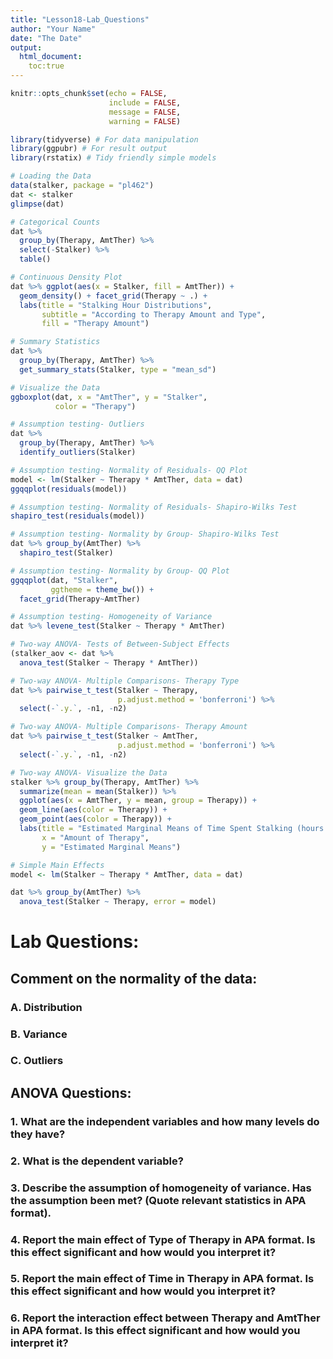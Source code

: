 ```yaml
---
title: "Lesson18-Lab_Questions"
author: "Your Name"
date: "The Date"
output: 
  html_document:
    toc:true
---
```


```r
knitr::opts_chunk$set(echo = FALSE, 
                      include = FALSE, 
                      message = FALSE, 
                      warning = FALSE)

library(tidyverse) # For data manipulation
library(ggpubr) # For result output
library(rstatix) # Tidy friendly simple models

```

```r
# Loading the Data
data(stalker, package = "pl462")
dat <- stalker
glimpse(dat)
```

```r
# Categorical Counts
dat %>% 
  group_by(Therapy, AmtTher) %>% 
  select(-Stalker) %>% 
  table()
```

```r
# Continuous Density Plot
dat %>% ggplot(aes(x = Stalker, fill = AmtTher)) + 
  geom_density() + facet_grid(Therapy ~ .) +
  labs(title = "Stalking Hour Distributions",
       subtitle = "According to Therapy Amount and Type", 
       fill = "Therapy Amount")
```


```r
# Summary Statistics
dat %>% 
  group_by(Therapy, AmtTher) %>% 
  get_summary_stats(Stalker, type = "mean_sd")
```

```r
# Visualize the Data
ggboxplot(dat, x = "AmtTher", y = "Stalker",
          color = "Therapy")
```

```r
# Assumption testing- Outliers
dat %>% 
  group_by(Therapy, AmtTher) %>% 
  identify_outliers(Stalker)
```

```r
# Assumption testing- Normality of Residuals- QQ Plot
model <- lm(Stalker ~ Therapy * AmtTher, data = dat)
ggqqplot(residuals(model))
```

```r
# Assumption testing- Normality of Residuals- Shapiro-Wilks Test
shapiro_test(residuals(model))
```

```r
# Assumption testing- Normality by Group- Shapiro-Wilks Test
dat %>% group_by(AmtTher) %>% 
  shapiro_test(Stalker)
```

```r
# Assumption testing- Normality by Group- QQ Plot
ggqqplot(dat, "Stalker", 
         ggtheme = theme_bw()) + 
  facet_grid(Therapy~AmtTher)
```

```r
# Assumption testing- Homogeneity of Variance
dat %>% levene_test(Stalker ~ Therapy * AmtTher)
```

```r
# Two-way ANOVA- Tests of Between-Subject Effects
(stalker_aov <- dat %>% 
  anova_test(Stalker ~ Therapy * AmtTher))
```

```r
# Two-way ANOVA- Multiple Comparisons- Therapy Type
dat %>% pairwise_t_test(Stalker ~ Therapy, 
                        p.adjust.method = 'bonferroni') %>% 
  select(-`.y.`, -n1, -n2) 
```

```r
# Two-way ANOVA- Multiple Comparisons- Therapy Amount
dat %>% pairwise_t_test(Stalker ~ AmtTher, 
                        p.adjust.method = 'bonferroni') %>% 
  select(-`.y.`, -n1, -n2) 
```

```r
# Two-way ANOVA- Visualize the Data
stalker %>% group_by(Therapy, AmtTher) %>% 
  summarize(mean = mean(Stalker)) %>% 
  ggplot(aes(x = AmtTher, y = mean, group = Therapy)) + 
  geom_line(aes(color = Therapy)) + 
  geom_point(aes(color = Therapy)) + 
  labs(title = "Estimated Marginal Means of Time Spent Stalking (hours per week)",
       x = "Amount of Therapy",
       y = "Estimated Marginal Means")
```

```r
# Simple Main Effects
model <- lm(Stalker ~ Therapy * AmtTher, data = dat)

dat %>% group_by(AmtTher) %>% 
  anova_test(Stalker ~ Therapy, error = model)
```

# Lab Questions:

## Comment on the normality of the data:

### A. Distribution



### B.	Variance



### C.	Outliers

## ANOVA Questions:

### 1. What are the independent variables and how many levels do they have?



### 2. What is the dependent variable?



### 3. Describe the assumption of homogeneity of variance. Has the assumption been met? (Quote relevant statistics in APA format).



### 4. Report the main effect of Type of Therapy in APA format. Is this effect significant and how would you interpret it?



### 5. Report the main effect of Time in Therapy in APA format. Is this effect significant and how would you interpret it?



### 6. Report the interaction effect between Therapy and AmtTher in APA format. Is this effect significant and how would you interpret it?


